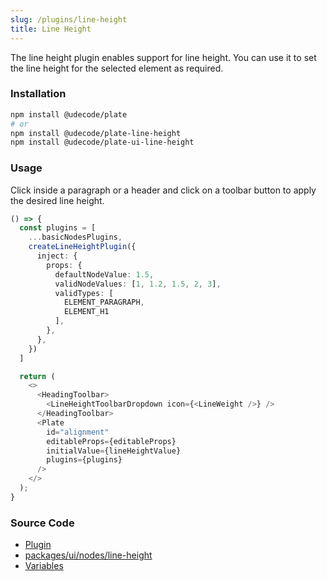 ```yaml
---
slug: /plugins/line-height
title: Line Height
---
```


The line height plugin enables support for line height.
You can use it to set the line height for the selected element as required.

### Installation

```bash npm2yarn
npm install @udecode/plate
# or
npm install @udecode/plate-line-height
npm install @udecode/plate-ui-line-height
```

### Usage

Click inside a paragraph or a header and click on a toolbar button to apply the desired line height.


<LineHeightSandpack />

```ts live
() => {
  const plugins = [
    ...basicNodesPlugins,
    createLineHeightPlugin({
      inject: {
        props: {
          defaultNodeValue: 1.5,
          validNodeValues: [1, 1.2, 1.5, 2, 3],
          validTypes: [
            ELEMENT_PARAGRAPH,
            ELEMENT_H1
          ],
        },
      },
    })
  ]

  return (
    <>
      <HeadingToolbar>
        <LineHeightToolbarDropdown icon={<LineWeight />} />
      </HeadingToolbar>
      <Plate
        id="alignment"
        editableProps={editableProps}
        initialValue={lineHeightValue}
        plugins={plugins}
      />
    </>
  );
}
```

### Source Code

- [Plugin](https://github.com/udecode/plate/blob/main/packages/nodes/line-height/src/createLineHeightPlugin.ts)
- [packages/ui/nodes/line-height](https://github.com/udecode/plate/tree/main/packages/ui/nodes/line-height/src)
- [Variables](https://github.com/udecode/plate/blob/main/examples/docusaurus/src/live/live.tsx)
